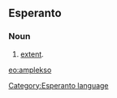==Esperanto==
===Noun===
# [[extent]].

{{Universala Vortaro}}
[[eo:amplekso]]
[[Category:Esperanto language]]